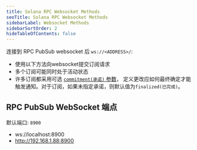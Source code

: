 ```yaml
---
title: Solana RPC Websocket Methods
seoTitle: Solana RPC Websocket Methods
sidebarLabel: Websocket Methods
sidebarSortOrder: 2
hideTableOfContents: false
---
```


连接到 RPC PubSub websocket 后 `ws://<ADDRESS>/`:

- 使用以下方法向websocket提交订阅请求
- 多个订阅可能同时处于活动状态
- 许多订阅都采用可选
  [`commitment(承诺)` 参数](/docs/rpc/index.zh.mdx#配置状态承诺)，
定义更改应如何最终确定才能触发通知。对于订阅，如果未指定承诺，则默认值为`finalized(已完成)`。

## RPC PubSub WebSocket 端点

默认端口: `8900`

- ws://localhost:8900
- http://192.168.1.88:8900
